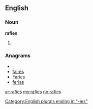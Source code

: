 ==English==

===Noun===
'''rafies'''

# {{plural of|[[rafie]]}}

===Anagrams===
* {{alphagram|aefirs}}
* [[faires#English|faires]]
* [[Faries#English|Faries]]
* [[ferias#English|ferias]]

[[Category:English plurals ending in "-ies"]]

[[ar:rafies]]
[[my:rafies]]
[[no:rafies]]